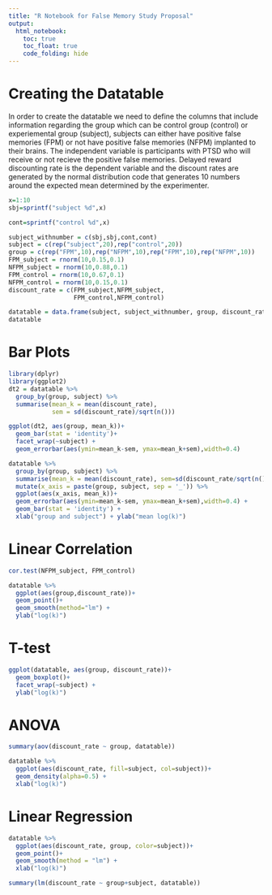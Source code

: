 ```yaml
---
title: "R Notebook for False Memory Study Proposal"
output:
  html_notebook:
    toc: true
    toc_float: true
    code_folding: hide
---
```


# Creating the Datatable

In order to create the datatable we need to define the columns that include information regarding the group which can be control group (control) or experiemental group (subject), subjects can either have positive false memories (FPM) or not have positive false memories (NFPM) implanted to their brains. The independent variable is participants with PTSD who will receive or not recieve the positive false memories. Delayed reward discounting rate is the dependent variable and the discount rates are generated by the normal distribution code that generates 10 numbers around the expected mean determined by the experimenter. 


```r
x=1:10
sbj=sprintf("subject %d",x)

cont=sprintf("control %d",x)

subject_withnumber = c(sbj,sbj,cont,cont)
subject = c(rep("subject",20),rep("control",20))
group = c(rep("FPM",10),rep("NFPM",10),rep("FPM",10),rep("NFPM",10))
FPM_subject = rnorm(10,0.15,0.1)
NFPM_subject = rnorm(10,0.88,0.1)
FPM_control = rnorm(10,0.67,0.1)
NFPM_control = rnorm(10,0.15,0.1)
discount_rate = c(FPM_subject,NFPM_subject,
                  FPM_control,NFPM_control)

datatable = data.frame(subject, subject_withnumber, group, discount_rate)
datatable
```
# Bar Plots
```r
library(dplyr)
library(ggplot2)
dt2 = datatable %>%
  group_by(group, subject) %>%
  summarise(mean_k = mean(discount_rate),
            sem = sd(discount_rate)/sqrt(n()))

ggplot(dt2, aes(group, mean_k))+
  geom_bar(stat = 'identity')+
  facet_wrap(~subject) +
  geom_errorbar(aes(ymin=mean_k-sem, ymax=mean_k+sem),width=0.4)

datatable %>%
  group_by(group, subject) %>%
  summarise(mean_k = mean(discount_rate), sem=sd(discount_rate/sqrt(n()))) %>%
  mutate(x_axis = paste(group, subject, sep = '_')) %>%
  ggplot(aes(x_axis, mean_k))+
  geom_errorbar(aes(ymin=mean_k-sem, ymax=mean_k+sem),width=0.4) +
  geom_bar(stat = 'identity') +
  xlab("group and subject") + ylab("mean log(k)")
```

# Linear Correlation
```r
cor.test(NFPM_subject, FPM_control)
```

```r
datatable %>%
  ggplot(aes(group,discount_rate))+
  geom_point()+
  geom_smooth(method="lm") +
  ylab("log(k)")
```

# T-test
```r
ggplot(datatable, aes(group, discount_rate))+
  geom_boxplot()+
  facet_wrap(~subject) +
  ylab("log(k)")
```

# ANOVA
```r
summary(aov(discount_rate ~ group, datatable))
```
```r
datatable %>%
  ggplot(aes(discount_rate, fill=subject, col=subject))+
  geom_density(alpha=0.5) +
  xlab("log(k)")
```

# Linear Regression
```r
datatable %>%
  ggplot(aes(discount_rate, group, color=subject))+
  geom_point()+
  geom_smooth(method = "lm") +
  xlab("log(k)")
```

```r
summary(lm(discount_rate ~ group+subject, datatable))
```

